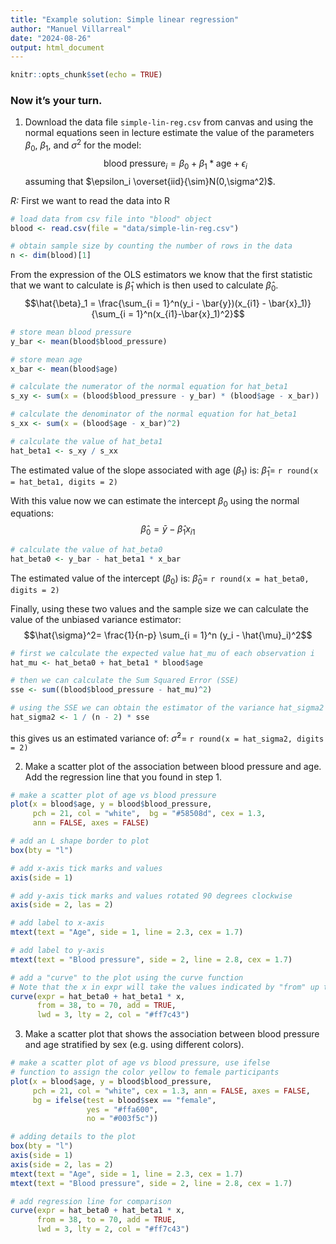 ```yaml
---
title: "Example solution: Simple linear regression"
author: "Manuel Villarreal"
date: "2024-08-26"
output: html_document
---
```


```r
knitr::opts_chunk$set(echo = TRUE)
```

### Now it's your turn.

1. Download the data file `simple-lin-reg.csv` from canvas and using the 
normal equations seen in lecture estimate the value of the parameters $\beta_0$, 
$\beta_1$, and $\sigma^2$ for the model:
$$\text{blood pressure}_i = \beta_0 + \beta_1 * \text{age} + \epsilon_i$$ 
assuming that $\epsilon_i \overset{iid}{\sim}N(0,\sigma^2)$.

*R:* First we want to read the data into R

```r
# load data from csv file into "blood" object
blood <- read.csv(file = "data/simple-lin-reg.csv")

# obtain sample size by counting the number of rows in the data
n <- dim(blood)[1]
```

From the expression of the OLS estimators we know that the first statistic
that we want to calculate is $\hat{\beta}_1$ which is then used to calculate $\hat{\beta}_0$.
$$\hat{\beta}_1 =  \frac{\sum_{i = 1}^n(y_i - \bar{y})(x_{i1} - \bar{x}_1)}{\sum_{i = 1}^n(x_{i1}-\bar{x}_1)^2}$$

```r
# store mean blood pressure
y_bar <- mean(blood$blood_pressure)

# store mean age
x_bar <- mean(blood$age)

# calculate the numerator of the normal equation for hat_beta1
s_xy <- sum(x = (blood$blood_pressure - y_bar) * (blood$age - x_bar))

# calculate the denominator of the normal equation for hat_beta1
s_xx <- sum(x = (blood$age - x_bar)^2)

# calculate the value of hat_beta1
hat_beta1 <- s_xy / s_xx
```

The estimated value of the slope associated with age ($\beta_1$) is:
$\hat{\beta}_1 =$ `r round(x = hat_beta1, digits = 2)`

With this value now we can estimate the intercept $\beta_0$ using the normal 
equations: $$\hat{\beta}_0 = \bar{y} - \hat{\beta}_1 x_{i1}$$

```r
# calculate the value of hat_beta0
hat_beta0 <- y_bar - hat_beta1 * x_bar
```

The estimated value of the intercept ($\beta_0$) is: 
$\hat{\beta}_0 =$ `r round(x = hat_beta0, digits = 2)`

Finally, using these two values and the sample size we can calculate the value 
of the unbiased variance estimator: 
$$\hat{\sigma}^2= \frac{1}{n-p} \sum_{i = 1}^n (y_i - \hat{\mu}_i)^2$$
```r
# first we calculate the expected value hat_mu of each observation i
hat_mu <- hat_beta0 + hat_beta1 * blood$age

# then we can calculate the Sum Squared Error (SSE)
sse <- sum((blood$blood_pressure - hat_mu)^2)

# using the SSE we can obtain the estimator of the variance hat_sigma2
hat_sigma2 <- 1 / (n - 2) * sse
```

this gives us an estimated variance of: 
$\hat{\sigma}^2 =$ `r round(x = hat_sigma2, digits = 2)`

2. Make a scatter plot of the association between blood pressure and age. Add
the regression line that you found in step 1.

```r
# make a scatter plot of age vs blood pressure
plot(x = blood$age, y = blood$blood_pressure, 
     pch = 21, col = "white",  bg = "#58508d", cex = 1.3,
     ann = FALSE, axes = FALSE)

# add an L shape border to plot
box(bty = "l")

# add x-axis tick marks and values
axis(side = 1)

# add y-axis tick marks and values rotated 90 degrees clockwise
axis(side = 2, las = 2)

# add label to x-axis
mtext(text = "Age", side = 1, line = 2.3, cex = 1.7)

# add label to y-axis
mtext(text = "Blood pressure", side = 2, line = 2.8, cex = 1.7)

# add a "curve" to the plot using the curve function 
# Note that the x in expr will take the values indicated by "from" up to "to"
curve(expr = hat_beta0 + hat_beta1 * x, 
      from = 38, to = 70, add = TRUE, 
      lwd = 3, lty = 2, col = "#ff7c43")
```


3. Make a scatter plot that shows the association between blood pressure and age
stratified by sex (e.g. using different colors).

```r
# make a scatter plot of age vs blood pressure, use ifelse
# function to assign the color yellow to female participants
plot(x = blood$age, y = blood$blood_pressure, 
     pch = 21, col = "white", cex = 1.3, ann = FALSE, axes = FALSE,
     bg = ifelse(test = blood$sex == "female",
                 yes = "#ffa600",
                 no = "#003f5c"))

# adding details to the plot
box(bty = "l")
axis(side = 1)
axis(side = 2, las = 2)
mtext(text = "Age", side = 1, line = 2.3, cex = 1.7)
mtext(text = "Blood pressure", side = 2, line = 2.8, cex = 1.7)

# add regression line for comparison
curve(expr = hat_beta0 + hat_beta1 * x, 
      from = 38, to = 70, add = TRUE, 
      lwd = 3, lty = 2, col = "#ff7c43")
```

